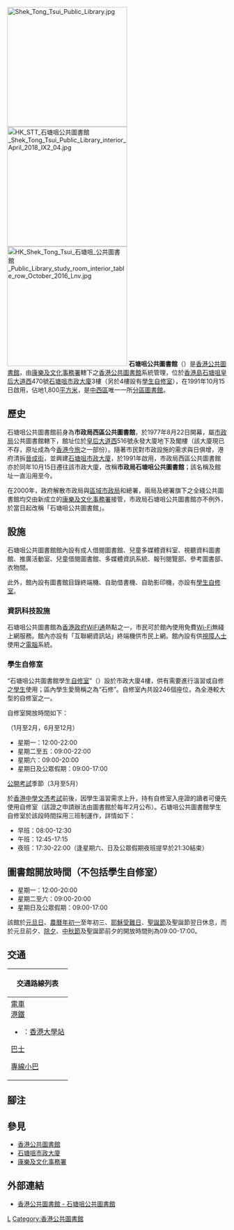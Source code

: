 {{Infobox_Library 
| 名字    = 石塘咀公共圖書館
| 英文名  = {{lang|en|Shek Tong Tsui Public Library}}
| 圖像    = File:HK Shek Tong Tsui 石塘咀公共圖書館 STT Public Library interior July-2015 LG2 reading room n visitors.jpg
| 類型    = 分區圖書館<br/>[[公共圖書館|公共圖書館]]
| 建造時間= 1977年
| 地址    = [[香港島|香港島]][[石塘咀|石塘咀]][[皇后大道西|皇后大道西]]470號<br/>[[石塘咀市政大廈|石塘咀市政大廈]]3樓
| 隸屬於  = [[香港公共圖書館|香港公共圖書館]]
| 藏品    = [[圖書|圖書]]、[[視聽資料|視聽資料]]、[[報刊|報刊]]
| 規模    = 面積1,800平方米
}}
[[File:Shek_Tong_Tsui_Public_Library.jpg|275px]]
[[File:HK_STT_石塘咀公共圖書館_Shek_Tong_Tsui_Public_Library_interior_April_2018_IX2_04.jpg|275px]]
[[File:HK_Shek_Tong_Tsui_石塘咀_公共圖書館_Public_Library_study_room_interior_table_row_October_2016_Lnv.jpg|275px]]
'''石塘咀公共圖書館'''（{{lang-en|'''Shek Tong Tsui Public Library'''}}）是[[香港公共圖書館|香港公共圖書館]]，由[[康樂及文化事務署|康樂及文化事務署]]轄下之[[香港公共圖書館|香港公共圖書館]]系統管理，位於[[香港島|香港島]][[石塘咀|石塘咀]][[皇后大道西|皇后大道西]]470號[[石塘咀市政大廈|石塘咀市政大廈]]3樓（另於4樓設有[[自修室|學生自修室]]），在1991年10月15日啟用，佔地1,800[[平方米|平方米]]，是[[中西區_(香港)|中西區]]唯一一所[[分區圖書館|分區圖書館]]。

==歷史==
石塘咀公共圖書館前身為'''市政局西區公共圖書館'''，於1977年8月22日開幕，屬[[市政局|市政局]]公共圖書館轄下，館址位於[[皇后大道西|皇后大道西]]516號永發大廈地下及閣樓（該大廈現已不存，原址成為今[[香港今旅|香港今旅]]之一部份）。隨著市民對市政設施的需求與日俱增，港府清拆[[晉成街|晉成街]]，並興建[[石塘咀市政大廈|石塘咀市政大廈]]，於1991年啟用，市政局西區公共圖書館亦於同年10月15日遷往該市政大廈，改稱'''市政局石塘咀公共圖書館'''；該名稱及館址一直沿用至今。

在2000年，政府解散市政局與[[區域市政局|區域市政局]]和總署，兩局及總署旗下之全綫公共圖書館均交由新成立的[[康樂及文化事務署|康樂及文化事務署]]接管，市政局石塘咀公共圖書館亦不例外，於當日起改稱「石塘咀公共圖書館」。

==設施==
石塘咀公共圖書館館內設有成人借閱圖書館、兒童多媒體資料室、視聽資料圖書館、推廣活動室、兒童借閱圖書館、多媒體資訊系統、報刊閱覽部、參考圖書部、衣物間。

此外，館內設有圖書館目錄終端機、自助借書機、自助影印機，亦設有[[自修室|學生自修室]]。

===資訊科技設施===
石塘咀公共圖書館為[[香港政府WiFi通|香港政府WiFi通]]熱點之一，市民可於館內使用免費[[Wi-Fi|Wi-Fi]]無綫上網服務。館內亦設有「互聯網資訊站」終端機供市民上網。館內設有供[[視障人士|視障人士]]使用之[[電腦|電腦]]系統。

=== 學生自修室===
“石塘咀公共圖書館學生[[自修室|自修室]]”（{{lang-en|Shek Tong Tsui Public Library Students' Study Room}}）設於市政大廈4樓，供有需要進行溫習或自修之[[學生|學生]]使用；區內學生愛簡稱之為“石修”。自修室內共設246個座位，為全港較大型的自修室之一。

自修室開放時間如下：
;（1月至2月，6月至12月）
*星期一：12:00-22:00
*星期二至五：09:00-22:00
*星期六：09:00-20:00
*星期日及公眾假期：09:00-17:00

;[[公開考試|公開考試]]季節（3月至5月）
於[[香港中學文憑考試|香港中學文憑考試]]前後，因學生溫習需求上升，持有自修室入座證的讀者可優先使用自修室（該證之申請辦法由圖書館於每年2月公布）。石塘咀公共圖書館學生自修室於該段時間採用三班制運作，詳情如下：
*早班：08:00-12:30
*午班：12:45-17:15
*夜班：17:30-22:00（逢星期六、日及公眾假期夜班提早於21:30結束）

==圖書館開放時間（不包括學生自修室）==
*星期一：12:00-20:00
*星期二至六：09:00-20:00
*星期日及公眾假期：09:00-17:00	

該館於[[元旦日|元旦日]]、[[農曆|農曆]][[年初一|年初一]]至年初三、[[耶穌受難日|耶穌受難日]]、[[聖誕節|聖誕節]]及聖誕節翌日休息，而於元旦前夕、[[除夕|除夕]]、[[中秋節|中秋節]]及聖誕節前夕的開放時間則為09:00-17:00。

==交通==
{| class="mw-collapsible mw-collapsed wikitable" style="background:white; margin: 0 auto; width: auto;" 
! 交通路線列表
|-
|
;[[香港電車|電車]]
;[[港鐵|港鐵]]
*{{港鐵路線標誌|ISL}}：[[香港大學站|香港大學站]]
;[[香港巴士|巴士]]
{{港島巴士簡單列表|1|5B|5X|10|18|18P|18X|43M|88X|N8X}}{{過海隧道巴士簡單列表|101|101X|104|113|904|905|930A|971}}{{大嶼山巴士簡單列表|A10|A12|NA10|NA12}}
;[[香港小巴|專線小巴]]
{{港島專線小巴簡單列表|12|12S|13|54|55}}
|}

==腳注==
{{reflist|1}}

== 參見 ==
*[[香港公共圖書館|香港公共圖書館]]
*[[石塘咀市政大廈|石塘咀市政大廈]]
*[[康樂及文化事務署|康樂及文化事務署]]

{{commons category|Shek Tong Tsui Public Library}}
== 外部連結 ==
*[https://www.hkpl.gov.hk/tc/locations/central-and-western/library/shek-tong-tsui.html 香港公共圖書館 - 石塘咀公共圖書館] {{Wayback|url=https://www.hkpl.gov.hk/tc/locations/central-and-western/library/shek-tong-tsui.html |date=20150703224933 }}

{{香港公共圖書館}}

[[Category:石塘咀|L]]
[[Category:香港公共圖書館|Category:香港公共圖書館]]